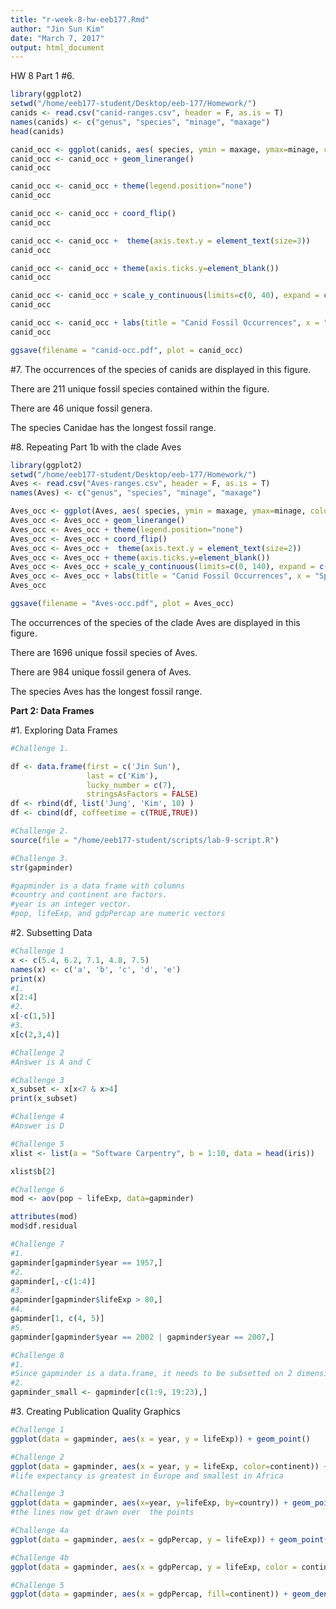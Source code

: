 ```yaml
---
title: "r-week-8-hw-eeb177.Rmd"
author: "Jin Sun Kim"
date: "March 7, 2017"
output: html_document
---
```

HW 8 
Part 1
#6.

```r
library(ggplot2)
setwd("/home/eeb177-student/Desktop/eeb-177/Homework/")
canids <- read.csv("canid-ranges.csv", header = F, as.is = T)
names(canids) <- c("genus", "species", "minage", "maxage")
head(canids)

canid_occ <- ggplot(canids, aes( species, ymin = maxage, ymax=minage, colour = genus))
canid_occ <- canid_occ + geom_linerange()
canid_occ

canid_occ <- canid_occ + theme(legend.position="none")
canid_occ

canid_occ <- canid_occ + coord_flip()
canid_occ

canid_occ <- canid_occ +  theme(axis.text.y = element_text(size=3))
canid_occ

canid_occ <- canid_occ + theme(axis.ticks.y=element_blank())
canid_occ

canid_occ <- canid_occ + scale_y_continuous(limits=c(0, 40), expand = c(0, 0), breaks=c(0, 10, 20, 30, 40))
canid_occ

canid_occ <- canid_occ + labs(title = "Canid Fossil Occurrences", x = "Species", y = "Ma ago") + theme(plot.title = element_text(hjust = 0.5, size=22, face = "bold"), axis.title =element_text(size=20))
canid_occ

ggsave(filename = "canid-occ.pdf", plot = canid_occ)
```

#7.
The occurrences of the species of canids are displayed in this figure.

There are 211 unique fossil species contained within the figure.

There are 46 unique fossil genera.

The species Canidae has the longest fossil range.

#8.
Repeating Part 1b with the clade Aves

```r
library(ggplot2)
setwd("/home/eeb177-student/Desktop/eeb-177/Homework/")
Aves <- read.csv("Aves-ranges.csv", header = F, as.is = T)
names(Aves) <- c("genus", "species", "minage", "maxage")

Aves_occ <- ggplot(Aves, aes( species, ymin = maxage, ymax=minage, colour = genus))
Aves_occ <- Aves_occ + geom_linerange()
Aves_occ <- Aves_occ + theme(legend.position="none")
Aves_occ <- Aves_occ + coord_flip()
Aves_occ <- Aves_occ +  theme(axis.text.y = element_text(size=2))
Aves_occ <- Aves_occ + theme(axis.ticks.y=element_blank())
Aves_occ <- Aves_occ + scale_y_continuous(limits=c(0, 140), expand = c(0, 0), breaks=c(0, 30, 60, 90, 120))
Aves_occ <- Aves_occ + labs(title = "Canid Fossil Occurrences", x = "Species", y = "Ma ago") + theme(plot.title = element_text(hjust = 0.5, size=22, face = "bold"), axis.title =element_text(size=20))
Aves_occ

ggsave(filename = "Aves-occ.pdf", plot = Aves_occ)
```

The occurrences of the species of the clade Aves are displayed in this figure.

There are 1696 unique fossil species of Aves.

There are 984 unique fossil genera of Aves.

The species Aves has the longest fossil range.


**Part 2: Data Frames **

#1. Exploring Data Frames

```r
#Challenge 1.

df <- data.frame(first = c('Jin Sun'),
                 last = c('Kim'),
                 lucky_number = c(7),
                 stringsAsFactors = FALSE)
df <- rbind(df, list('Jung', 'Kim', 10) )
df <- cbind(df, coffeetime = c(TRUE,TRUE))

#Challenge 2.
source(file = "/home/eeb177-student/scripts/lab-9-script.R")

#Challenge 3.
str(gapminder)

#gapminder is a data frame with columns
#country and continent are factors.
#year is an integer vector.
#pop, lifeExp, and gdpPercap are numeric vectors

```

#2. Subsetting Data

```r
#Challenge 1
x <- c(5.4, 6.2, 7.1, 4.8, 7.5)
names(x) <- c('a', 'b', 'c', 'd', 'e')
print(x)
#1.
x[2:4]
#2.
x[-c(1,5)]
#3.
x[c(2,3,4)]

#Challenge 2
#Answer is A and C

#Challenge 3
x_subset <- x[x<7 & x>4]
print(x_subset)

#Challenge 4
#Answer is D

#Challenge 5
xlist <- list(a = "Software Carpentry", b = 1:10, data = head(iris))

xlist$b[2]

#Challenge 6
mod <- aov(pop ~ lifeExp, data=gapminder)

attributes(mod)
mod$df.residual

#Challenge 7
#1.
gapminder[gapminder$year == 1957,]
#2.
gapminder[,-c(1:4)]
#3.
gapminder[gapminder$lifeExp > 80,]
#4.
gapminder[1, c(4, 5)]
#5.
gapminder[gapminder$year == 2002 | gapminder$year == 2007,]

#Challenge 8
#1.
#Since gapminder is a data.frame, it needs to be subsetted on 2 dimensions. gapminder[1:20, ] subsets the data to give the first 20 rows and all columns.
#2.
gapminder_small <- gapminder[c(1:9, 19:23),]

```

#3. Creating Publication Quality Graphics

```r
#Challenge 1
ggplot(data = gapminder, aes(x = year, y = lifeExp)) + geom_point()

#Challenge 2
ggplot(data = gapminder, aes(x = year, y = lifeExp, color=continent)) + geom_point()
#life expectancy is greatest in Europe and smallest in Africa

#Challenge 3
ggplot(data = gapminder, aes(x=year, y=lifeExp, by=country)) + geom_point() + geom_line(aes(color=continent))
#the lines now get drawn over  the points

#Challenge 4a
ggplot(data = gapminder, aes(x = gdpPercap, y = lifeExp)) + geom_point(size=3, color="orange") + scale_x_log10() + geom_smooth(method="lm", size=1.5)

#Challenge 4b
ggplot(data = gapminder, aes(x = gdpPercap, y = lifeExp, color = continent)) + geom_point(size=3, pch=17) + scale_x_log10() + geom_smooth(method="lm", size=1.5)

#Challenge 5
ggplot(data = gapminder, aes(x = gdpPercap, fill=continent)) + geom_density(alpha=0.6) + facet_wrap( ~ year) + scale_x_log10()

```
